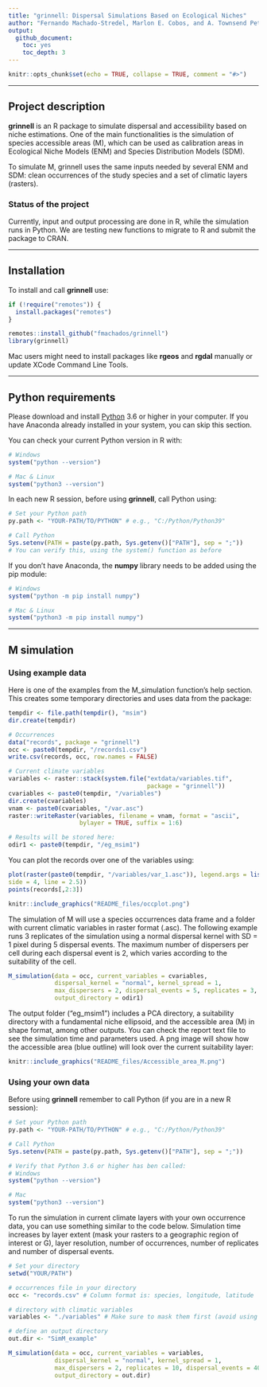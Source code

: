 ```yaml
---
title: "grinnell: Dispersal Simulations Based on Ecological Niches"
author: "Fernando Machado-Stredel, Marlon E. Cobos, and A. Townsend Peterson"
output:
  github_document:
    toc: yes
    toc_depth: 3
---
```


```r
knitr::opts_chunk$set(echo = TRUE, collapse = TRUE, comment = "#>")
```

<hr>

## Project description
**grinnell** is an R package to simulate dispersal and accessibility based on niche estimations. One of the main functionalities is the simulation of species accessible areas (M), which can be used as calibration areas in Ecological Niche Models (ENM) and Species Distribution Models (SDM).

To simulate M, grinnell uses the same inputs needed by several ENM and SDM: clean occurrences of the study species and a set of climatic layers (rasters).

### Status of the project
Currently, input and output processing are done in R, while the simulation runs in Python. We are testing new functions to migrate to R and submit the package to CRAN.

<hr>

## Installation
To install and call **grinnell** use:

```r
if (!require("remotes")) {
  install.packages("remotes")
}

remotes::install_github("fmachados/grinnell")
library(grinnell)
```

Mac users might need to install packages like **rgeos** and **rgdal** manually or update XCode Command Line Tools.

<hr>

## Python requirements
Please download and install [Python](https://www.python.org/downloads/) 3.6 or higher in your computer. If you have Anaconda already installed in your system, you can skip this section.

You can check your current Python version in R with:

```r
# Windows
system("python --version")

# Mac & Linux
system("python3 --version")
```

In each new R session, before using **grinnell**, call Python using:

```r
# Set your Python path
py.path <- "YOUR-PATH/TO/PYTHON" # e.g., "C:/Python/Python39"

# Call Python
Sys.setenv(PATH = paste(py.path, Sys.getenv()["PATH"], sep = ";"))
# You can verify this, using the system() function as before
```

If you don't have Anaconda, the **numpy** library needs to be added using the pip module:

```r
# Windows
system("python -m pip install numpy")

# Mac & Linux
system("python3 -m pip install numpy")
```

<hr>

## M simulation 
### Using example data
Here is one of the examples from the M_simulation function's help section. This creates some temporary directories and uses data from the package:

```r
tempdir <- file.path(tempdir(), "msim")
dir.create(tempdir)

# Occurrences
data("records", package = "grinnell")
occ <- paste0(tempdir, "/records1.csv")
write.csv(records, occ, row.names = FALSE)

# Current climate variables
variables <- raster::stack(system.file("extdata/variables.tif",
                                       package = "grinnell"))
cvariables <- paste0(tempdir, "/variables") 
dir.create(cvariables)
vnam <- paste0(cvariables, "/var.asc")
raster::writeRaster(variables, filename = vnam, format = "ascii",
                    bylayer = TRUE, suffix = 1:6)

# Results will be stored here:
odir1 <- paste0(tempdir, "/eg_msim1")
```

You can plot the records over one of the variables using:

```r
plot(raster(paste0(tempdir, "/variables/var_1.asc")), legend.args = list(text = "Mean Temperature",
side = 4, line = 2.5))
points(records[,2:3])
```

```r
knitr::include_graphics("README_files/occplot.png")
```

The simulation of M will use a species occurrences data frame and a folder with current climatic variables in raster format (.asc). The following example runs 3 replicates of the simulation using a normal dispersal kernel with SD = 1 pixel during 5 dispersal events. The maximum number of dispersers per cell during each dispersal event is 2, which varies according to the suitability of the cell.

```r
M_simulation(data = occ, current_variables = cvariables,
             dispersal_kernel = "normal", kernel_spread = 1,
             max_dispersers = 2, dispersal_events = 5, replicates = 3,
             output_directory = odir1)
```

The output folder ("eg_msim1") includes a PCA directory, a suitability directory with a fundamental niche ellipsoid, and the accessible area (M) in shape format, among other outputs. You can check the report text file to see the simulation time and parameters used. A png image will show how the accessible area (blue outline) will look over the current suitability layer:

```r
knitr::include_graphics("README_files/Accessible_area_M.png")
```

### Using your own data
Before using **grinnell** remember to call Python (if you are in a new R session):

```r
# Set your Python path
py.path <- "YOUR-PATH/TO/PYTHON" # e.g., "C:/Python/Python39"

# Call Python
Sys.setenv(PATH = paste(py.path, Sys.getenv()["PATH"], sep = ";"))

# Verify that Python 3.6 or higher has ben called:
# Windows
system("python --version")

# Mac
system("python3 --version")
```

To run the simulation in current climate layers with your own occurrence data, you can use something similar to the code below. Simulation time increases by layer extent (mask your rasters to a geographic region of interest or G), layer resolution, number of occurrences, number of replicates and number of dispersal events.

```r
# Set your directory
setwd("YOUR/PATH")

# occurrences file in your directory
occ <- "records.csv" # Column format is: species, longitude, latitude

# directory with climatic variables 
variables <- "./variables" # Make sure to mask them first (avoid using global layers if not needed)

# define an output directory
out.dir <- "SimM_example" 

M_simulation(data = occ, current_variables = variables,
             dispersal_kernel = "normal", kernel_spread = 1,
             max_dispersers = 2, replicates = 10, dispersal_events = 40,
             output_directory = out.dir)
```

